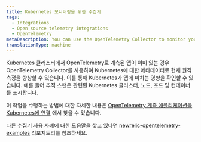 ```yaml
---
title: Kubernetes 모니터링을 위한 수집기
tags:
  - Integrations
  - Open source telemetry integrations
  - OpenTelemetry
metaDescription: You can use the OpenTelemetry Collector to monitor your Kubernetes clusters.
translationType: machine
---
```


Kubernetes 클러스터에서 OpenTelemetry로 계측된 앱이 이미 있는 경우 OpenTelemetry Collector를 사용하여 Kubernetes에 대한 메타데이터로 현재 원격 측정을 향상할 수 있습니다. 이를 통해 Kubernetes가 앱에 미치는 영향을 확인할 수 있습니다. 예를 들어 추적 스팬은 관련된 Kubernetes 클러스터, 노드, 포드 및 컨테이너를 표시합니다.

이 작업을 수행하는 방법에 대한 자세한 내용은 [OpenTelemetry 계측 애플리케이션을 Kubernetes에 연결](/docs/kubernetes-pixie/kubernetes-integration/advanced-configuration/link-otel-applications-kubernetes) 에서 찾을 수 있습니다.

다른 수집기 사용 사례에 대한 도움말을 찾고 있다면 [newrelic-opentelemetry-examples](https://github.com/newrelic/newrelic-opentelemetry-examples) 리포지토리를 참조하세요.